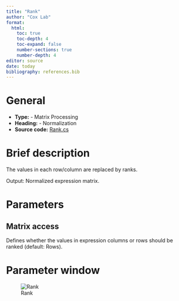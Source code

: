 ```yaml
---
title: "Rank"
author: "Cox Lab"
format: 
  html:
    toc: true
    toc-depth: 4
    toc-expand: false
    number-sections: true
    number-depth: 4
editor: source
date: today
bibliography: references.bib
---
```


# General

-   **Type:** - Matrix Processing
-   **Heading:** - Normalization
-   **Source code:** [Rank.cs](https://github.com/JurgenCox/perseus-plugins/blob/master/PerseusPluginLib/Norm/Rank.cs)

# Brief description

The values in each row/column are replaced by ranks.

Output: Normalized expression matrix.

```{=html}
<!-- This comment and the line above it must be preserved when editing this file!
The recommended sections are these, but they may be changed on a case by case basis.
===== Detailed description =====
===== Parameters =====
===== Theoretical background =====
===== Examples =====
Make changes only below this line! -->
```
# Parameters

## Matrix access

Defines whether the values in expression columns or rows should be ranked (default: Rows).

# Parameter window

![Rank](images/normalization-rank-edited.png)
